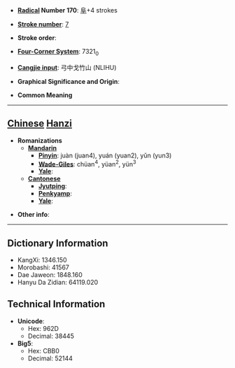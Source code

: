 * '''[[Wiktionary:Chinese radical index| Radical]] Number 170''': [[Wiktionary:Chinese radical index 阜|阜]]+4 strokes

* '''[[Wiktionary:Chinese total strokes index|Stroke number]]''': [[Wiktionary:Chinese total strokes index 7|7]]

* '''Stroke order''': 

* '''[[Wiktionary:Chinese four corner index|Four-Corner System]]''': 7321<sub>0</sub>

* '''[[Wiktionary:Chinese Cangjie index|Cangjie input]]''': 弓中戈竹山 (NLIHU)

* '''Graphical Significance and Origin''': 

* '''Common Meaning'''

----

== [[Chinese]] [[Hanzi]] ==

* '''Romanizations'''
** '''[[Mandarin]]'''
*** '''[[Pinyin]]''': juàn (juan4), yuán (yuan2), yǔn (yun3)
*** '''[[Wade-Giles]]''': chüan<sup>4</sup>, yüan<sup>2</sup>, yün<sup>3</sup>
*** '''[[Yale]]''': 
** '''[[Cantonese]]'''
*** '''[[Jyutping]]''':
*** '''[[Penkyamp]]''': 
*** '''[[Yale]]''': 

* '''Other info''': 

----

== Dictionary Information ==

* KangXi: 1346.150
* Morobashi: 41567
* Dae Jaweon: 1848.160
* Hanyu Da Zidian: 64119.020

== Technical Information ==

* '''Unicode''':
** Hex: 962D
** Decimal: 38445
* '''Big5''':
** Hex: CBB0
** Decimal: 52144